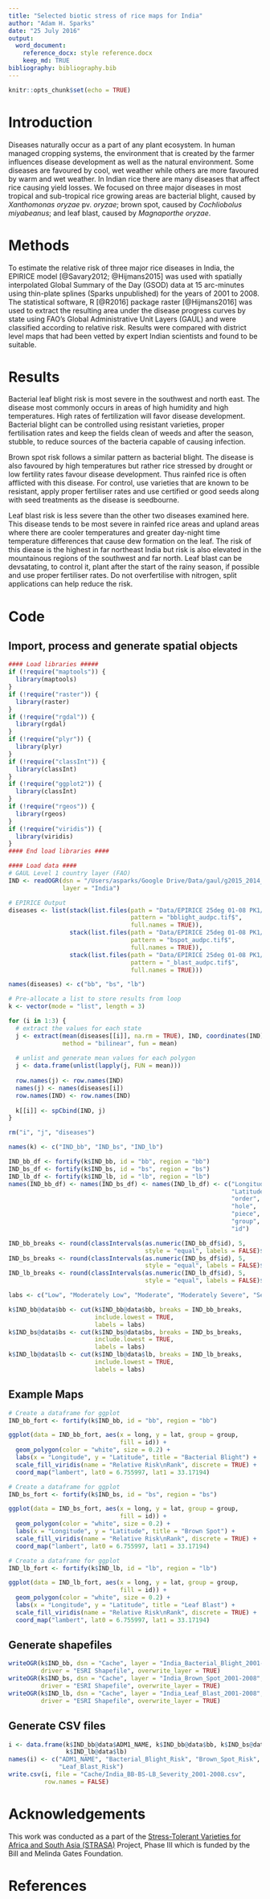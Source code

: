 ```yaml
---
title: "Selected biotic stress of rice maps for India"
author: "Adam H. Sparks"
date: "25 July 2016"
output:
  word_document:
    reference_docx: style reference.docx
    keep_md: TRUE
bibliography: bibliography.bib
---
```


```r
knitr::opts_chunk$set(echo = TRUE)
```

# Introduction

Diseases naturally occur as a part of any plant ecosystem. In human managed cropping systems, the environment that is created by the farmer influences disease development as well as the natural environment. Some diseases are favoured by cool, wet weather while others are more favoured by warm and wet weather. In Indian rice there are many diseases that affect rice causing yield losses. We focused on three major diseases in most tropical and sub-tropical rice growing areas are bacterial blight, caused by *Xanthomonas oryzae* pv. *oryzae*; brown spot, caused by *Cochliobolus miyabeanus*; and leaf blast, caused by *Magnaporthe oryzae*.

# Methods

To estimate the relative risk of three major rice diseases in India, the EPIRICE model [@Savary2012; @Hijmans2015] was used with spatially interpolated Global Summary of the Day (GSOD) data at 15 arc-minutes using thin-plate splines (Sparks unpublished) for the years of 2001 to 2008. The statistical software, R [@R2016] package raster [@Hijmans2016] was used to extract the resulting area under the disease progress curves by state using FAO’s Global Administrative Unit Layers (GAUL) and were classified according to relative risk. Results were compared with district level maps that had been vetted by expert Indian scientists and found to be suitable.

# Results

Bacterial leaf blight risk is most severe in the southwest and north east. The disease most commonly occurs in areas of high humidity and high temperatures. High rates of fertilization will favor disease development. Bacterial blight can be controlled using resistant varieties, proper fertilisation rates and keep the fields clean of weeds and after the season, stubble, to reduce sources of the bacteria capable of causing infection.

Brown spot risk follows a similar pattern as bacterial blight. The disease is also favoured by high temperatures but rather rice stressed by drought or low fertility rates favour disease development.  Thus rainfed rice is often afflicted with this disease. For control, use varieties that are known to be resistant, apply proper fertiliser rates and use certified or good seeds along with seed treatments as the disease is seedbourne.

Leaf blast risk is less severe than the other two diseases examined here. This disease tends to be most severe in rainfed rice areas and upland areas where there are cooler temperatures and greater day-night time temperature differences that cause dew formation on the leaf. The risk of this diease is the highest in far northeast India but risk is also elevated in the mountainous regions of the southwest and far north. Leaf blast can be devsatating, to control it, plant after the start of the rainy season, if possible and use proper fertiliser rates. Do not overfertilise with nitrogen, split applications can help reduce the risk.

# Code

## Import, process and generate spatial objects

```r
#### Load libraries #####
if (!require("maptools")) {
  library(maptools)
}
if (!require("raster")) {
  library(raster)
}
if (!require("rgdal")) {
  library(rgdal)
}
if (!require("plyr")) {
  library(plyr)
}
if (!require("classInt")) {
  library(classInt)
}
if (!require("ggplot2")) {
  library(classInt)
}
if (!require("rgeos")) {
  library(rgeos)
}
if (!require("viridis")) {
  library(viridis)
}
#### End load libraries ####

#### Load data ####
# GAUL Level 1 country layer (FAO)
IND <- readOGR(dsn = "/Users/asparks/Google Drive/Data/gaul/g2015_2014_1/India",
               layer = "India")

# EPIRICE Output
diseases <- list(stack(list.files(path = "Data/EPIRICE 25deg 01-08 PK1/",
                                  pattern = "bblight_audpc.tif$",
                                  full.names = TRUE)),
                 stack(list.files(path = "Data/EPIRICE 25deg 01-08 PK1/",
                                  pattern = "bspot_audpc.tif$",
                                  full.names = TRUE)),
                 stack(list.files(path = "Data/EPIRICE 25deg 01-08 PK1/",
                                  pattern = "_blast_audpc.tif$",
                                  full.names = TRUE)))

names(diseases) <- c("bb", "bs", "lb")

# Pre-allocate a list to store results from loop
k <- vector(mode = "list", length = 3)

for (i in 1:3) {
  # extract the values for each state
  j <- extract(mean(diseases[[i]], na.rm = TRUE), IND, coordinates(IND),
               method = "bilinear", fun = mean)
  
  # unlist and generate mean values for each polygon
  j <- data.frame(unlist(lapply(j, FUN = mean)))
  
  row.names(j) <- row.names(IND)
  names(j) <- names(diseases[i])
  row.names(IND) <- row.names(IND)
  
  k[[i]] <- spCbind(IND, j)
}

rm("i", "j", "diseases")

names(k) <- c("IND_bb", "IND_bs", "IND_lb")

IND_bb_df <- fortify(k$IND_bb, id = "bb", region = "bb")
IND_bs_df <- fortify(k$IND_bs, id = "bs", region = "bs")
IND_lb_df <- fortify(k$IND_lb, id = "lb", region = "lb")
names(IND_bb_df) <- names(IND_bs_df) <- names(IND_lb_df) <- c("Longitude",
                                                              "Latitude",
                                                              "order",
                                                              "hole",
                                                              "piece",
                                                              "group",
                                                              "id")

IND_bb_breaks <- round(classIntervals(as.numeric(IND_bb_df$id), 5,
                                      style = "equal", labels = FALSE)$brks, 0)
IND_bs_breaks <- round(classIntervals(as.numeric(IND_bs_df$id), 5,
                                      style = "equal", labels = FALSE)$brks, 0)
IND_lb_breaks <- round(classIntervals(as.numeric(IND_lb_df$id), 5,
                                      style = "equal", labels = FALSE)$brks, 0)

labs <- c("Low", "Moderately Low", "Moderate", "Moderately Severe", "Severe")

k$IND_bb@data$bb <- cut(k$IND_bb@data$bb, breaks = IND_bb_breaks,
                        include.lowest = TRUE,
                        labels = labs)
k$IND_bs@data$bs <- cut(k$IND_bs@data$bs, breaks = IND_bs_breaks,
                        include.lowest = TRUE,
                        labels = labs)
k$IND_lb@data$lb <- cut(k$IND_lb@data$lb, breaks = IND_lb_breaks,
                        include.lowest = TRUE,
                        labels = labs)
```

## Example Maps

```r
# Create a dataframe for ggplot
IND_bb_fort <- fortify(k$IND_bb, id = "bb", region = "bb")

ggplot(data = IND_bb_fort, aes(x = long, y = lat, group = group,
                               fill = id)) +
  geom_polygon(color = "white", size = 0.2) +
  labs(x = "Longitude", y = "Latitude", title = "Bacterial Blight") +
  scale_fill_viridis(name = "Relative Risk\nRank", discrete = TRUE) +
  coord_map("lambert", lat0 = 6.755997, lat1 = 33.17194)
```


```r
# Create a dataframe for ggplot
IND_bs_fort <- fortify(k$IND_bs, id = "bs", region = "bs")

ggplot(data = IND_bs_fort, aes(x = long, y = lat, group = group,
                               fill = id)) +
  geom_polygon(color = "white", size = 0.2) +
  labs(x = "Longitude", y = "Latitude", title = "Brown Spot") +
  scale_fill_viridis(name = "Relative Risk\nRank", discrete = TRUE) +
  coord_map("lambert", lat0 = 6.755997, lat1 = 33.17194)
```

```r

# Create a dataframe for ggplot
IND_lb_fort <- fortify(k$IND_lb, id = "lb", region = "lb")

ggplot(data = IND_lb_fort, aes(x = long, y = lat, group = group,
                               fill = id)) +
  geom_polygon(color = "white", size = 0.2) +
  labs(x = "Longitude", y = "Latitude", title = "Leaf Blast") +
  scale_fill_viridis(name = "Relative Risk\nRank", discrete = TRUE) +
  coord_map("lambert", lat0 = 6.755997, lat1 = 33.17194)
```

## Generate shapefiles

```r

writeOGR(k$IND_bb, dsn = "Cache", layer = "India_Bacterial_Blight_2001-2008",
         driver = "ESRI Shapefile", overwrite_layer = TRUE)
writeOGR(k$IND_bs, dsn = "Cache", layer = "India_Brown_Spot_2001-2008",
         driver = "ESRI Shapefile", overwrite_layer = TRUE)
writeOGR(k$IND_lb, dsn = "Cache", layer = "India_Leaf_Blast_2001-2008",
         driver = "ESRI Shapefile", overwrite_layer = TRUE)
```

## Generate CSV files

```r

i <- data.frame(k$IND_bb@data$ADM1_NAME, k$IND_bb@data$bb, k$IND_bs@data$bs,
                k$IND_lb@data$lb)
names(i) <- c("ADM1_NAME", "Bacterial_Blight_Risk", "Brown_Spot_Risk",
              "Leaf_Blast_Risk")
write.csv(i, file = "Cache/India_BB-BS-LB_Severity_2001-2008.csv",
          row.names = FALSE)

```

# Acknowledgements

This work was conducted as a part of the [Stress-Tolerant Varieties for Africa and South Asia (STRASA)](http://strasa.irri.org) Project, Phase III which is funded by the Bill and Melinda Gates Foundation.

# References

